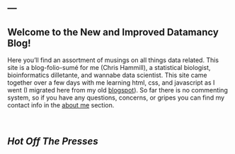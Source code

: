 ---
---

<script>
  $(document).ready(function(){
    $("#blogpost").load("posts/reproducibleScienceWorkflows.html div.main-container",
    function(){
      $("#blogpost").find(".navbar").remove();
      $('pre code').each(function(i, block) {
        hljs.highlightBlock(block);
      });
    });
  });
</script>


Welcome to the New and Improved Datamancy Blog!
-----------------------------------------------

Here you'll find an assortment of musings on all things data related. This site is a blog-folio-sum&eacute; for me (Chris Hammill), a statistical biologist, bioinformatics dilletante, and wannabe data scientist. This site came together over a few days with me learning html, css, and javascript as I went (I migrated here from my old [blogspot](www.datamancy.blogspot.ca)). So far there is no commenting system, so if you have any questions, concerns, or gripes you can find my contact info in the [about me](/pages/aboutMe.html) section.

<br>

*Hot Off The Presses*
----------------------

<div id='blogpost'></div>